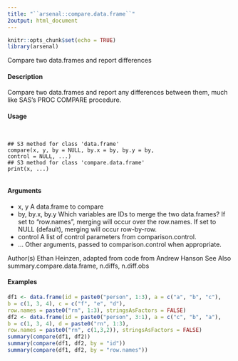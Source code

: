 ```yaml
---
title: "``arsenal::compare.data.frame``"
2output: html_document
---
```


```r
knitr::opts_chunk$set(echo = TRUE)
library(arsenal)
```



Compare two data.frames and report differences

#### Description

Compare two data.frames and report any differences between them, much like SAS’s PROC COMPARE
procedure.

#### Usage
<pre><code>

## S3 method for class 'data.frame'
compare(x, y, by = NULL, by.x = by, by.y = by,
control = NULL, ...)
## S3 method for class 'compare.data.frame'
print(x, ...)

</code></pre>
#### Arguments

* x, y
A data.frame to compare
* by, by.x, by.y Which variables are IDs to merge the two data.frames? If set to "row.names",
merging will occur over the row.names. If set to NULL (default), merging will
occur row-by-row.
* control A list of control parameters from comparison.control.
* ... Other arguments, passed to comparison.control when appropriate.


Author(s)
Ethan Heinzen, adapted from code from Andrew Hanson
See Also
summary.compare.data.frame, n.diffs, n.diff.obs

#### Examples
```r
df1 <- data.frame(id = paste0("person", 1:3), a = c("a", "b", "c"),
b = c(1, 3, 4), c = c("f", "e", "d"),
row.names = paste0("rn", 1:3), stringsAsFactors = FALSE)
df2 <- data.frame(id = paste0("person", 3:1), a = c("c", "b", "a"),
b = c(1, 3, 4), d = paste0("rn", 1:3),
row.names = paste0("rn", c(1,3,2)), stringsAsFactors = FALSE)
summary(compare(df1, df2))
summary(compare(df1, df2, by = "id"))
summary(compare(df1, df2, by = "row.names"))
```
